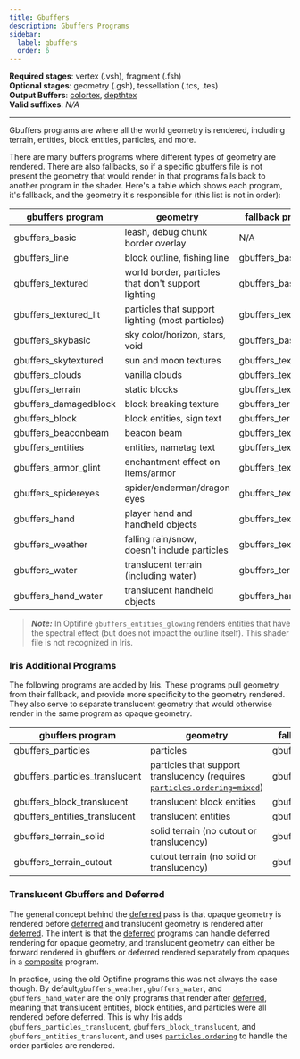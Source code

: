 ```yaml
---
title: Gbuffers
description: Gbuffers Programs
sidebar:
  label: gbuffers
  order: 6
---
```


**Required stages**: vertex (.vsh), fragment (.fsh)  
**Optional stages**: geometry (.gsh), tessellation (.tcs, .tes)  
**Output Buffers**: [colortex](/reference/buffers/colortex), [depthtex](/reference/buffers/depthtex)  
**Valid suffixes**: *N/A*

-------------------------------------------------

Gbuffers programs are where all the world geometry is rendered, including terrain, entities, block entities, particles, and more.

There are many buffers programs where different types of geometry are rendered. There are also fallbacks, so if a specific gbuffers file is not present the geometry that would render in that programs falls back to another program in the shader. Here's a table which shows each program, it's fallback, and the geometry it's responsible for (this list is not in order):

| gbuffers program          | geometry                                            | fallback program      |
|---------------------------|-----------------------------------------------------|-----------------------|
| gbuffers_basic            | leash, debug chunk border overlay                         | N/A                   |
| gbuffers_line             | block outline, fishing line                         | gbuffers_basic        |
| gbuffers_textured         | world border, particles that don't support lighting | gbuffers_basic        |
| gbuffers_textured_lit     | particles that support lighting (most particles)    | gbuffers_textured     |
| gbuffers_skybasic         | sky color/horizon, stars, void                      | gbuffers_basic        |
| gbuffers_skytextured      | sun and moon textures                               | gbuffers_textured     |
| gbuffers_clouds           | vanilla clouds                                      | gbuffers_textured     |
| gbuffers_terrain          | static blocks                                       | gbuffers_textured_lit |
| gbuffers_damagedblock     | block breaking texture                              | gbuffers_terrain      |
| gbuffers_block            | block entities, sign text                           | gbuffers_terrain      |
| gbuffers_beaconbeam       | beacon beam                                         | gbuffers_textured     |
| gbuffers_entities         | entities, nametag text                              | gbuffers_textured_lit |
| gbuffers_armor_glint      | enchantment effect on items/armor                   | gbuffers_textured     |
| gbuffers_spidereyes       | spider/enderman/dragon eyes                         | gbuffers_textured     |
| gbuffers_hand             | player hand and handheld objects                    | gbuffers_textured_lit |
| gbuffers_weather          | falling rain/snow, doesn't include particles        | gbuffers_textured_lit |
| gbuffers_water            | translucent terrain (including water)               | gbuffers_terrain      |
| gbuffers_hand_water       | translucent handheld objects                        | gbuffers_hand         |

> ***Note:*** In Optifine `gbuffers_entities_glowing` renders entities that have the spectral effect (but does not impact the outline itself). This shader file is not recognized in Iris.


### Iris Additional Programs
The following programs are added by Iris. These programs pull geometry from their fallback, and provide more specificity to the geometry rendered. They also serve to separate translucent geometry that would otherwise render in the same program as opaque geometry.

| gbuffers program               | geometry                                                                                                                     | fallback program      |
|--------------------------------|------------------------------------------------------------------------------------------------------------------------------|-----------------------|
| gbuffers_particles             | particles                                                                                                                    | gbuffers_textured_lit |
| gbuffers_particles_translucent | particles that support translucency (requires [`particles.ordering=mixed`](/reference/shadersproperties/particles_ordering)) | gbuffers_particles    |
| gbuffers_block_translucent     | translucent block entities                                                                                                   | gbuffers_block        |
| gbuffers_entities_translucent  | translucent entities                                                                                                         | gbuffers_entities     |
| gbuffers_terrain_solid         | solid terrain (no cutout or translucency)                                                                                    | gbuffers_terrain      |
| gbuffers_terrain_cutout        | cutout terrain (no solid or translucency)                                                                                    | gbuffers_terrain      |


### Translucent Gbuffers and Deferred
The general concept behind the [deferred](/reference/programs/deferred) pass is that opaque geometry is rendered before [deferred](/reference/programs/deferred) and translucent geometry is rendered after [deferred](/reference/programs/deferred). The intent is that the [deferred](/reference/programs/deferred) programs can handle deferred rendering for opaque geometry, and translucent geometry can either be forward rendered in gbuffers or deferred rendered separately from opaques in a [composite](/reference/programs/composite) program.

In practice, using the old Optifine programs this was not always the case though. By default,`gbuffers_weather`, `gbuffers_water`, and `gbuffers_hand_water` are the only programs that render after [deferred](/reference/programs/deferred), meaning that translucent entities, block entities, and particles were all rendered before deferred. This is why Iris adds `gbuffers_particles_translucent`, `gbuffers_block_translucent`, and `gbuffers_entities_translucent`, and uses [`particles.ordering`](/reference/shadersproperties/particles_ordering) to handle the order particles are rendered.
